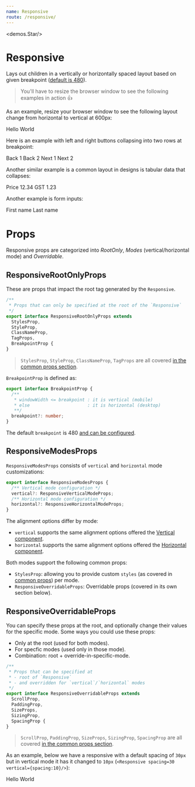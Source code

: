 ```yaml
---
name: Responsive
route: /responsive/
---
```



<demos.Star/>

# Responsive 

Lays out children in a vertically or horizontally spaced layout based on given breakpoint ([default is 480][defaults]). 

> You'll have to resize the browser window to see the following examples in action 👍

As an example, resize your browser window to see the following layout change from horizontal to vertical at 600px:

<Playground>
  <Responsive breakpoint={600}>
    <Stretch style={{backgroundColor: "lightskyblue"}}>Hello</Stretch>
    <Stretch style={{backgroundColor: "lightpink"}}>World</Stretch>
  </Responsive>
</Playground>

Here is an example with left and right buttons collapsing into two rows at breakpoint: 

<Playground>
  <Responsive breakpoint={650} minWidth={250}>
    <Horizontal sizing="stretch">
      <demos.Button>Back 1</demos.Button>
      <demos.Button>Back 2</demos.Button>
    </Horizontal>
    <Horizontal sizing="stretch" horizontalAlign="right">
      <demos.Button>Next 1</demos.Button>
      <demos.Button>Next 2</demos.Button>
    </Horizontal>
  </Responsive>
</Playground>

Another similar example is a common layout in designs is tabular data that collapses:

<Playground>
  <Vertical style={{fontSize: '24px'}}>
    <GLSDefaults.Provider value={{breakpoint: 650}}>
      <Responsive>
        <Horizontal sizing="stretch">Price</Horizontal>
        <Horizontal sizing="stretch" horizontalAlign="right">12.34</Horizontal>
      </Responsive>
      <Responsive>
        <Horizontal sizing="stretch">GST</Horizontal>
        <Horizontal sizing="stretch" horizontalAlign="right">1.23</Horizontal>
      </Responsive>
    </GLSDefaults.Provider>
  </Vertical>
</Playground>

Another example is form inputs: 

<Playground>
  <Responsive breakpoint={600}>
    <Vertical sizing='stretch' spacing={5}>
      <demos.Label>First name</demos.Label>
      <demos.Input/>
    </Vertical>
    <Vertical sizing='stretch' spacing={5}>
      <demos.Label>Last name</demos.Label>
      <demos.Input/>
    </Vertical>
  </Responsive>
</Playground>

# Props 
Responsive props are categorized into *RootOnly*, *Modes* (vertical/horizontal mode) and *Overridable*.

## ResponsiveRootOnlyProps

These are props that impact the root tag generated by the `Responsive`. 

```ts
/** 
 * Props that can only be specified at the root of the `Responsive` 
 */
export interface ResponsiveRootOnlyProps extends
  StylesProp,
  StyleProp,
  ClassNameProp,
  TagProps,
  BreakpointProp {
}
```

> `StylesProp`, `StyleProp`, `ClassNameProp`, `TagProps` are all covered [in the common props section][common-types].

`BreakpointProp` is defined as: 

```ts
export interface BreakpointProp {
  /** 
   * windowWidth <= breakpoint : it is vertical (mobile)
   * else                      : it is horizontal (desktop)
   **/
  breakpoint?: number;
}
```
The default `breakpoint` is 480 [and can be configured][defaults].

## ResponsiveModesProps

`ResponsiveModesProps` consists of `vertical` and `horizontal` mode customizations: 

```ts
export interface ResponsiveModesProps {
  /** Vertical mode configuration */
  vertical?: ResponsiveVerticalModeProps;
  /** Horizontal mode configuration */
  horizontal?: ResponsiveHorizontalModeProps;
}
```
The alignment options differ by mode: 

* `vertical` supports the same alignment options offered the [Vertical component][vertical]. 
* `horizontal` supports the same alignment options offered the [Horizontal component][horizontal].

Both modes support the following common props: 

* `StylesProp`: allowing you to provide custom `styles` (as covered in [common props][common-types]) per mode.
* `ResponsiveOverridableProps`: Overridable props (covered in its own section below).

## ResponsiveOverridableProps

You can specify these props at the root, and optionally change their values for the specific mode. Some ways you could use these props:

* Only at the root (used for both modes).
* For specfic modes (used only in those mode).
* Combination: root + override-in-specific-mode.

```ts
/** 
 * Props that can be specified at
 * - root of `Responsive` 
 * - and overridden for `vertical`/`horizontal` modes
 */
export interface ResponsiveOverridableProps extends
  ScrollProp,
  PaddingProp,
  SizeProps,
  SizingProp,
  SpacingProp {
}
```

> `ScrollProp`, `PaddingProp`, `SizeProps`, `SizingProp`, `SpacingProp` are all covered [in the common props section][common-types].

As an example, below we have a responsive with a default spacing of `30px` but in vertical mode it has it changed to `10px` (`<Responsive spacing=30 vertical={spacing:10}/>`): 

<Playground>
  <Responsive breakpoint={600} style={{backgroundColor: 'gold'}} 
    spacing={30}
    vertical={{spacing: 10}}
  >
    <Stretch style={{backgroundColor: "lightskyblue"}}>Hello</Stretch>
    <Stretch style={{backgroundColor: "darkorange"}}>World</Stretch>
  </Responsive>
</Playground>


[common-types]:../common-types/
[principle-spacing]:../principle-spacing/
[principle-sizing]:../principle-sizing/
[defaults]:../defaults/
[vertical]:../vertical/
[horizontal]:../horizontal/
